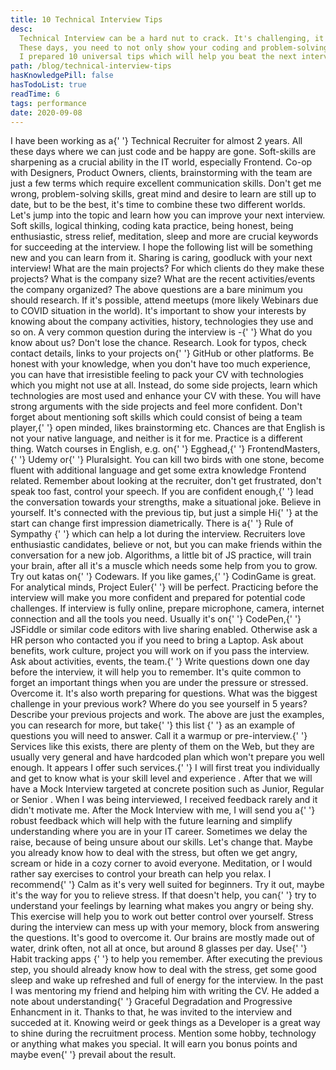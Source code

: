 ```yaml
---
title: 10 Technical Interview Tips
desc:
  Technical Interview can be a hard nut to crack. It's challenging, it's different, it's evolving.
  These days, you need to not only show your coding and problem-solving skills, but also have a personality that plays well with the team.
  I prepared 10 universal tips which will help you beat the next interview.
path: /blog/technical-interview-tips
hasKnowledgePill: false
hasTodoList: true
readTime: 6
tags: performance
date: 2020-09-08
---
```



<Post title={props.pageContext.frontmatter.title} desc={props.pageContext.frontmatter.desc} date={props.pageContext.frontmatter.date} readTime={props.pageContext.frontmatter.readTime} showSubtitle>
<Title level={3}>Introduction</Title>
<Paragraph>
  I have been working as a{' '}
  <Text strong>Technical Recruiter for almost 2 years</Text>. All these days
  where we can just code and be happy are gone. Soft-skills are sharpening as a
  crucial ability in the IT world, especially Frontend. Co-op with Designers,
  Product Owners, clients, brainstorming with the team are just a few terms
  which require excellent communication skills.
</Paragraph>
<Paragraph>
  Don't get me wrong, problem-solving skills, great mind and desire to learn are
  still up to date, but to be the best, it's time to combine these two different
  worlds.
</Paragraph>
<Paragraph lastParagraph>
  Let's jump into the topic and learn how you can improve your next interview.
</Paragraph>
<Title level={3}>The Actual Tips</Title>
<Paragraph>
  Soft skills, logical thinking, coding kata practice, being honest, being
  enthusiastic, stress relief, meditation, sleep and more are crucial keywords
  for <Text strong>succeeding at the interview</Text>.
</Paragraph>
<Paragraph lastParagraph>
  I hope the following list will be something new and you can learn from it.
  Sharing is caring, goodluck with your next interview!
</Paragraph>
<Title level={4}>1. Research the company</Title>
<Paragraph>
  What are the main projects? For which clients do they make these projects?
  What is the company size? What are the recent activities/events the company
  organized?
</Paragraph>
<Paragraph>
  The above questions are a bare minimum you should research. If it's possible,
  attend meetups (more likely Webinars due to COVID situation in the world).
  It's important to show your interests by knowing about the company activities,
  history, technologies they use and so on.
</Paragraph>
<Paragraph>
  A very common question during the interview is -{' '}
  <Text strong>What do you know about us?</Text>
</Paragraph>
<Paragraph lastParagraph>
  Don't lose the chance. <Text strong>Research</Text>.
</Paragraph>
<Title level={4}>2. Study your CV one more time</Title>
<Paragraph>
  Look for typos, check contact details, links to your projects on{' '}
  <Link href="https://github.com/">GitHub</Link> or other platforms. Be honest
  with your knowledge, when you don't have too much experience, you can have
  that irresistible feeling to pack your CV with technologies which you might
  not use at all.
</Paragraph>
<Paragraph lastParagraph>
  Instead, do some side projects, learn which technologies are most used and
  enhance your CV with these. You will have strong arguments with the side
  projects and feel more confident. Don't forget about mentioning soft skills
  which could consist of <Text strong>being a team player</Text>,{' '}
  <Text strong>open minded</Text>, <Text strong>likes brainstorming</Text> etc.
</Paragraph>
<Title level={4}>3. Practice communication skills and language</Title>
<Paragraph>
  Chances are that English is not your native language, and neither is it for
  me. Practice is a different thing. Watch courses in English, e.g. on{' '}
  <Link href="https://egghead.io/">Egghead</Link>,{' '}
  <Link href="https://frontendmasters.com/">FrontendMasters</Link>,{' '}
  <Link href="https://www.udemy.com/">Udemy</Link> or{' '}
  <Link href="https://www.pluralsight.com/">Pluralsight</Link>.
</Paragraph>
<Paragraph>
  You can kill two birds with one stone, become fluent with additional language
  and get some extra knowledge Frontend related.
</Paragraph>
<Paragraph>
  Remember about looking at the recruiter, don't get frustrated, don't speak too
  fast, control your speech. If you are confident enough,{' '}
  <Text strong>lead the conversation towards your strengths</Text>, make a
  situational joke.
</Paragraph>
<Paragraph lastParagraph>Believe in yourself.</Paragraph>
<Title level={4}>4. Say hi and be nice</Title>
<Paragraph>
  It's connected with the previous tip, but just a simple <Text strong>Hi</Text>{' '}
  at the start can change first impression diametrically.
</Paragraph>
<Paragraph lastParagraph>
  There is a{' '}
  <Link href="https://cxl.com/blog/cialdinis-principles-persuasion/">
    Rule of Sympathy
  </Link>{' '}
  which can help a lot during the interview. Recruiters love enthusiastic
  candidates, believe or not, but you can make friends within the conversation
  for a new job.
</Paragraph>
<Title level={4}>5. Do some katas</Title>
<Paragraph>
  Algorithms, a little bit of JS practice, will train your brain, after all it's
  a muscle which needs some help from you to grow. Try out katas on{' '}
  <Link href="codewars.com">Codewars</Link>. If you like games,{' '}
  <Link href="https://www.codingame.com/">CodinGame</Link> is great. For
  analytical minds, <Link href="https://projecteuler.net/">Project Euler</Link>{' '}
  will be perfect.
</Paragraph>
<Paragraph>
  <Text strong>
    Practicing before the interview will make you more confident and prepared
    for potential code challenges.
  </Text>
</Paragraph>
<Paragraph lastParagraph>
  If interview is fully online, prepare microphone, camera, internet connection
  and all the tools you need. Usually it's on{' '}
  <Link href="https://codepen.io/">CodePen</Link>,{' '}
  <Link href="https://jsfiddle.net/">JSFiddle</Link> or similar code editors
  with live sharing enabled. Otherwise ask a HR person who contacted you if you
  need to bring a Laptop.
</Paragraph>
<Title level={4}>6. Prepare questions and answers before</Title>
<Paragraph>
  Ask about benefits, work culture, project you will work on if you pass the
  interview. Ask about activities, events, the team.{' '}
  <Text strong>Write questions down one day before the interview</Text>, it will
  help you to remember. It's quite common to forget an important things when you
  are under the pressure or stressed. Overcome it.
</Paragraph>
<Paragraph>
  It's also worth preparing for questions. What was the biggest challenge in
  your previous work? Where do you see yourself in 5 years? Describe your
  previous projects and work.
</Paragraph>
<Paragraph lastParagraph>
  The above are just the examples, you can research for more, but take{' '}
  <Link href="https://www.indeed.com/career-advice/interviewing/common-technical-interview-questions-and-answers">
    this list
  </Link>{' '}
  as an example of questions you will need to answer.
</Paragraph>
<Title level={4}>7. Do Mock Interview</Title>
<Paragraph>
  Call it a warmup or pre-interview.{' '}
  <Link href="https://www.pramp.com/#/">Services</Link> like this exists, there
  are plenty of them on the Web, but they are usually very general and have
  hardcoded plan which won't prepare you well enough.
</Paragraph>
<Paragraph>
  It appears I offer such services.{' '}
  <Text strong>
    I will first treat you individually and get to know what is your skill level
    and experience
  </Text>
  . After that we will have a <Link href="#">Mock Interview</Link> targeted at concrete
  position such as <Text strong>Junior</Text>, <Text strong>Regular</Text> or <Text
    strong
  >
    Senior
  </Text>. When I was being interviewed, I received feedback rarely and it didn't
  motivate me.
</Paragraph>
<Paragraph>
  After the Mock Interview with me, I will send you a{' '}
  <Text strong>robust feedback</Text> which will help with the future learning
  and simplify understanding where you are in your IT career. Sometimes we delay
  the raise, because of being unsure about our skills.
</Paragraph>
<Paragraph lastParagraph>Let's change that.</Paragraph>
<Title level={4}>8. Relieve Stress</Title>
<Paragraph>
  Maybe you already know how to deal with the stress, but often we get angry,
  scream or hide in a cozy corner to avoid everyone.
</Paragraph>
<Paragraph>
  <Text strong>Meditation</Text>, or I would rather say exercises to control
  your breath can help you relax. I recommend{' '}
  <Link href="https://www.calm.com/">Calm</Link> as it's very well suited for
  beginners. Try it out, maybe it's the way for you to relieve stress.
</Paragraph>
<Paragraph>
  If that doesn't help, you can{' '}
  <Text strong>try to understand your feelings</Text> by learning what makes you
  angry or being shy. This exercise will help you to work out better control
  over yourself.
</Paragraph>
<Paragraph lastParagraph>
  Stress during the interview can mess up with your memory, block from answering
  the questions. It's good to overcome it.
</Paragraph>
<Title level={4}>9. Sleep, Eat and Drink well</Title>
<Paragraph>
  <Text strong>Our brains are mostly made out of water</Text>, drink often, not
  all at once, but around 8 glasses per day. Use{' '}
  <Link href="https://www.lifehack.org/668261/best-habit-tracking-apps">
    Habit tracking apps
  </Link>{' '}
  to help you remember.
</Paragraph>
<Paragraph lastParagraph>
  After executing the previous step, you should already know how to deal with
  the stress, <Text strong>get some good sleep</Text> and wake up refreshed and
  full of energy for the interview.
</Paragraph>
<Title level={4}>10. Surprise Everyone</Title>
<Paragraph>
  In the past I was mentoring my friend and helping him with writing the CV. He
  added a note about understanding{' '}
  <Text strong>Graceful Degradation and Progressive Enhancment</Text> in it.
  Thanks to that, he was invited to the interview and succeded at it.
</Paragraph>
<Paragraph lastParagraph>
  Knowing weird or geek things as a Developer is a great way to shine during the
  recruitment process. Mention some hobby, technology or anything what makes you
  special. It will earn you bonus points and maybe even{' '}
  <Text strong>prevail about the result</Text>.
</Paragraph>
</Post>

